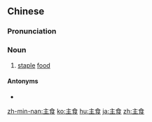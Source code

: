 ==Chinese==
{{zh-forms}}

===Pronunciation===
{{zh-pron
|m=zhǔshí
|c=zyu2 sik6
|mn=chú-si̍t
|w=2tsr zeq
|cat=n
}}

===Noun===
{{zh-noun}}

# [[staple]] [[food]]
#: {{zh-x|中國 南方 一般 以 大米 為{wéi} '''主食'''。|Southern Chinese usually eat rice as a '''staple food'''.}}

====Antonyms====
* {{zh-l|副食}}

[[zh-min-nan:主食]]
[[ko:主食]]
[[hu:主食]]
[[ja:主食]]
[[zh:主食]]